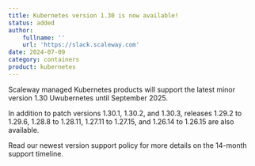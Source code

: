 ```yaml
---
title: Kubernetes version 1.30 is now available!
status: added
author:
    fullname: ''
    url: 'https://slack.scaleway.com'
date: 2024-07-09
category: containers
product: kubernetes
---
```


Scaleway managed Kubernetes products will support the latest minor version 1.30 Uwubernetes until September 2025.

In addition to patch versions 1.30.1, 1.30.2, and 1.30.3, releases 1.29.2 to 1.29.6, 1.28.8 to 1.28.11, 1.27.11 to 1.27.15, and 1.26.14 to 1.26.15 are also available.

Read our newest version support policy for more details on the 14-month support timeline.

